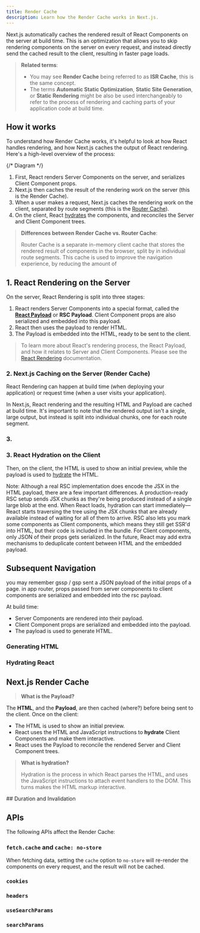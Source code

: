 ```yaml
---
title: Render Cache
description: Learn how the Render Cache works in Next.js.
---
```


Next.js automatically caches the rendered result of React Components on the server at build time. This is an optimization that allows you to skip rendering components on the server on every request, and instead directly send the cached result to the client, resulting in faster page loads.

> **Related terms**:
>
> - You may see **Render Cache** being referred to as **ISR Cache**, this is the same concept.
> - The terms **Automatic Static Optimization**, **Static Site Generation**, or **Static Rendering** might be also be used interchangeably to refer to the process of rendering and caching parts of your application code at build time.

## How it works

To understand how Render Cache works, it's helpful to look at how React handles rendering, and how Next.js caches the output of React rendering. Here's a high-level overview of the process:

{/* Diagram */}

1. First, React renders Server Components on the server, and serializes Client Component props.
2. Next.js then caches the result of the rendering work on the server (this is the Render Cache).
3. When a user makes a request, Next.js caches the rendering work on the client, separated by route segments (this is the [Router Cache]()).
4. On the client, React [hydrates]() the components, and reconciles the Server and Client Component trees.

> **Differences between Render Cache vs. Router Cache**:
>
> Router Cache is a separate in-memory client cache that stores the rendered result of components in the browser, split by in individual route segments. This cache is used to improve the navigation experience, by reducing the amount of

## 1. React Rendering on the Server

On the server, React Rendering is split into three stages:

1. React renders Server Components into a special format, called the [**React Payload**]() or **RSC Payload**. Client Component props are also serialized and embedded into this payload.
2. React then uses the payload to render HTML.
3. The Payload is embedded into the HTML, ready to be sent to the client.

> To learn more about React's rendering process, the React Payload, and how it relates to Server and Client Components. Please see the [React Rendering]() documentation.

### 2. Next.js Caching on the Server (Render Cache)

React Rendering can happen at build time (when deploying your application) or request time (when a user visits your application).

In Next.js, React rendering and the resulting HTML and Payload are cached at build time. It's important to note that the rendered output isn't a single, large output, but instead is split into individual chunks, one for each route segment.

### 3.

### 3. React Hydration on the Client

Then, on the client, the HTML is used to show an initial preview, while the payload is used to [hydrate]() the HTML.

Note: Although a real RSC implementation does encode the JSX in the HTML payload, there are a few important differences. A production-ready RSC setup sends JSX chunks as they're being produced instead of a single large blob at the end. When React loads, hydration can start immediately—React starts traversing the tree using the JSX chunks that are already available instead of waiting for all of them to arrive. RSC also lets you mark some components as Client components, which means they still get SSR'd into HTML, but their code is included in the bundle. For Client components, only JSON of their props gets serialized. In the future, React may add extra mechanisms to deduplicate content between HTML and the embedded payload.

## Subsequent Navigation

you may remember gssp / gsp sent a JSON payload of the initial props of a page. in app router, props passed from server components to client components are serialized and embedded into the rsc payload.

At build time:

- Server Components are rendered into their payload.
- Client Component props are serialized and embedded into the payload.
- The payload is used to generate HTML.

### Generating HTML

### Hydrating React

## Next.js Render Cache

> **What is the Payload?**

The **HTML**, and the **Payload**, are then cached (where?) before being sent to the client. Once on the client:

- The HTML is used to show an initial preview.
- React uses the HTML and JavaScript instructions to **hydrate** Client Components and make them interactive.
- React uses the Payload to reconcile the rendered Server and Client Component trees.

> **What is hydration?**
>
> Hydration is the process in which React parses the HTML, and uses the JavaScript instructions to attach event handlers to the DOM. This turns makes the HTML markup interactive.

## Duration and Invalidation

## APIs

The following APIs affect the Render Cache:

### `fetch.cache` and `cache: no-store`

When fetching data, setting the `cache` option to `no-store` will re-render the components on every request, and the result will not be cached.

### `cookies`

### `headers`

### `useSearchParams`

### `searchParams`
